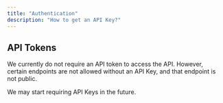 ```yaml
---
title: "Authentication"
description: "How to get an API Key?"
---
```


## API Tokens

We currently do not require an API token to access the API. However, certain endpoints are not allowed without an API Key, and that endpoint is not public.

We may start requiring API Keys in the future.